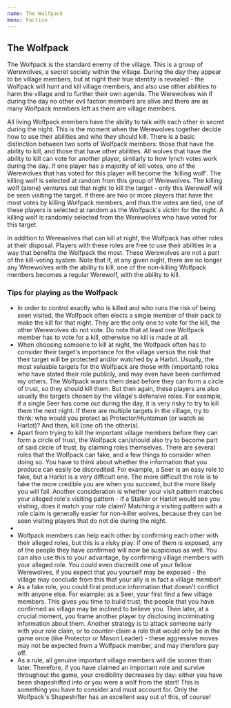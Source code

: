 ```yaml
---
name: The Wolfpack
menu: Faction
---
```


## The Wolfpack

The Wolfpack is the standard enemy of the village. This is a group of
Werewolves, a secret society within the village. During the day they
appear to be village members, but at night their true identity is
revealed - the Wolfpack will hunt and kill village members, and also use
other abilities to harm the village and to further their own agenda. The
Werewolves win if during the day no other evil faction members are alive
and there are as many Wolfpack members left as there are village
members.

All living Wolfpack members have the ability to talk with each other in
secret during the night. This is the moment when the Werewolves together
decide how to use their abilities and who they should kill. There is a
basic distinction between two sorts of Wolfpack members: those that have
the ability to kill, and those that have other abilities. All wolves
that have the ability to kill can vote for another player, similarly to
how lynch votes work during the day. If one player has a majority of
kill votes, one of the Werewolves that has voted for this player will
become the 'killing wolf'. The killing wolf is selected at random from
this group of Werewolves. The killing wolf (alone) ventures out that
night to kill the target - only this Werewolf will be seen visiting the
target. If there are two or more players that have the most votes by
killing Wolfpack members, and thus the votes are tied, one of these
players is selected at random as the Wolfpack's victim for the night. A
killing wolf is randomly selected from the Werewolves who have voted for
this target.

In addition to Werewolves that can kill at night, the Wolfpack has other
roles at their disposal. Players with these roles are free to use their
abilities in a way that benefits the Wolfpack the most. These Werewolves
are not a part of the kill-voting system. Note that if, at any given
night, there are no longer any Werewolves with the ability to kill, one
of the non-killing Wolfpack members becomes a regular Werewolf, with the
ability to kill.

### Tips for playing as the Wolfpack

  - In order to control exactly who is killed and who runs the risk of
    being seen visited, the Wolfpack often elects a single member of
    their pack to make the kill for that night. They are the only one to
    vote for the kill, the other Werewolves do not vote. Do note that at
    least one Wolfpack member has to vote for a kill, otherwise no kill
    is made at all.
  - When choosing someone to kill at night, the Wolfpack often has to
    consider their target's importance for the village versus the risk
    that their target will be protected and/or watched by a Harlot.
    Usually, the most valuable targets for the Wolfpack are those with
    (important) roles who have stated their role publicly, and may even
    have been confirmed my others. The Wolfpack wants them dead before
    they can form a circle of trust, so they should kill them. But then
    again, these players are also usually the targets chosen by the
    village's defensive roles. For example, if a single Seer has come
    out during the day, it is very risky to try to kill them the next
    night. If there are multiple targets in the village, try to think:
    who would you protect as Protector/Huntsman (or watch as Harlot)?
    And then, kill (one of) the other(s).
  - Apart from trying to kill the important village members before they
    can form a circle of trust, the Wolfpack can/should also try to
    become part of said circle of trust, by claiming roles themselves.
    There are several roles that the Wolfpack can fake, and a few things
    to consider when doing so. You have to think about whether the
    information that you produce can easily be discredited. For example,
    a Seer is an easy role to fake, but a Harlot is a very difficult
    one. The more difficult the role is to fake the more credible you
    are when you succeed, but the more likely you will fail. Another
    consideration is whether your visit pattern matches your alleged
    role's visiting pattern - if a Stalker or Harlot would see you
    visiting, does it match your role claim? Matching a visiting pattern
    with a role claim is generally easier for non-killer wolves, because
    they can be seen visiting players that do not die during the night.
  - 
  - Wolfpack members can help each other by confirming each other with
    their alleged roles, but this is a risky play: if one of them is
    exposed, any of the people they have confirmed will now be
    suspicious as well. You can also use this to your advantage, by
    confirming village members with your alleged role. You could even
    discredit one of your fellow Werewolves, if you expect that you
    yourself may be exposed - the village may conclude from this that
    your ally is in fact a village member\!
  - As a fake role, you could first produce information that doesn't
    conflict with anyone else. For example: as a Seer, your first find a
    few village members. This gives you time to build trust; the people
    that you have confirmed as village may be inclined to believe you.
    Then later, at a crucial moment, you frame another player by
    disclosing incriminating information about them. Another strategy is
    to attack someone early with your role claim, or to counter-claim a
    role that would only be in the game once (like Protector or Mason
    Leader) - these aggressive moves may not be expected from a Wolfpack
    member, and may therefore pay off.
  - As a rule, all genuine important village members will die sooner
    than later. Therefore, if you have claimed an important role and
    survive throughout the game, your credibility decreases by day:
    either you have been shapeshifted into or you were a wolf from the
    start\! This is something you have to consider and must account for.
    Only the Wolfpack's Shapeshifter has an excellent way out of this,
    of course\!
